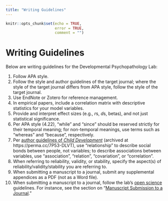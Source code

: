 ```yaml
---
title: "Writing Guidelines"
---
```


```r
knitr::opts_chunk$set(echo = TRUE,
                      error = TRUE,
                      comment = "")
```

# Writing Guidelines

Below are writing guidelines for the Developmental Psychopathology Lab:

1. Follow APA style.
1. Follow the style and author guidelines of the target journal; where the style of the target journal differs from APA style, follow the style of the target journal.
1. Use EndNote or Zotero for reference management.
1. In empirical papers, include a correlation matrix with descriptive statistics for your model variables.
1. Provide and interpret effect sizes (e.g., *r*s, *d*s, betas), and not just statistical significance.
1. Per APA style (4.22), "while" and "since" should be reserved strictly for their temporal meaning; for non-temporal meanings, use terms such as "whereas" and "because", respectively.
1. Per [author guidelines of *Child Development*](https://www.srcd.org/research/journals/child-development/child-development-submission-guidelines#APA) (archived at https://perma.cc/7P53-DLVT), use "relationship" to describe social bonds between people, not variables; to describe associations between variables, use "association", "relation", "covariation", or "correlation".
1. When referring to reliability, validity, or stability, specify the aspect(s) of reliability/validity/stability you are referring to.
1. When submitting a manuscript to a journal, submit any supplemental appendices as a PDF (not as a Word file).
1. When submitting a manuscript to a journal, follow the lab's [open science](openScience.html) guidelines.
For instance, see the section on "[Manuscript Submission to a Journal](openScience.html#journal)."
